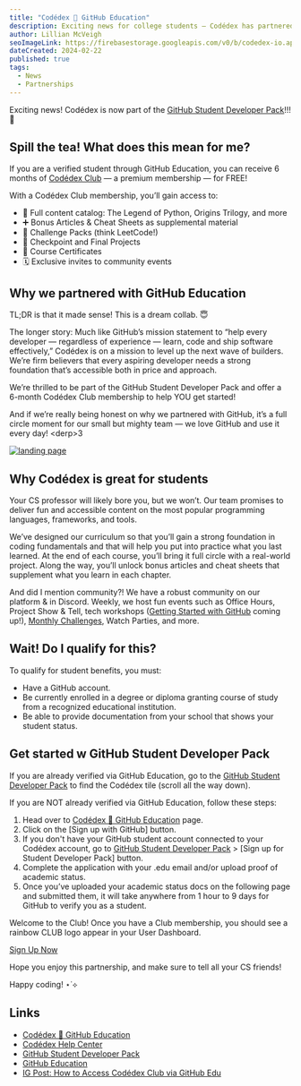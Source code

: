 ```yaml
---
title: "Codédex 🤝 GitHub Education"
description: Exciting news for college students — Codédex has partnered with GitHub Education and is now part of GitHub Student Developer Pack! ✨
author: Lillian McVeigh
seoImageLink: https://firebasestorage.googleapis.com/v0/b/codedex-io.appspot.com/o/blogs%2Fcodedex-github-edu%2Fbanner.gif?alt=media&token=2403ea1b-a369-48be-9f29-f74c902a8377
dateCreated: 2024-02-22
published: true
tags:
  - News
  - Partnerships
---
```


Exciting news! Codédex is now part of the [GitHub Student Developer Pack](https://www.codedex.io/github-students)!!! 🥳

## Spill the tea! What does this mean for me?

If you are a verified student through GitHub Education, you can receive 6 months of [Codédex Club](https://www.codedex.io/pricing) — a premium membership — for FREE!

With a Codédex Club membership, you’ll gain access to:

- 🌈 Full content catalog: The Legend of Python, Origins Trilogy, and more
- ➕ Bonus Articles & Cheat Sheets as supplemental material
- 🎴 Challenge Packs (think LeetCode!)
- 🚀 Checkpoint and Final Projects 
- 📜 Course Certificates
- 🗓️ Exclusive invites to community events

## Why we partnered with GitHub Education

TL;DR is that it made sense! This is a dream collab. 😇

The longer story: Much like GitHub’s mission statement to “help every developer — regardless of experience — learn, code and ship software effectively,” Codédex is on a mission to level up the next wave of builders. We’re firm believers that every aspiring developer needs a strong foundation that’s accessible both in price and approach. 

We’re thrilled to be part of the GitHub Student Developer Pack and offer a 6-month Codédex Club membership to help YOU get started!

And if we’re really being honest on why we partnered with GitHub, it’s a full circle moment for our small but mighty team — we love GitHub and use it every day! &lt;derp>3

[![landing page](https://i.imgur.com/EsSNcwC.png)](https://www.codedex.io/github-students)

## Why Codédex is great for students

Your CS professor will likely bore you, but we won’t. Our team promises to deliver fun and accessible content on the most popular programming languages, frameworks, and tools.

We’ve designed our curriculum so that you’ll gain a strong foundation in coding fundamentals and that will help you put into practice what you last learned. At the end of each course, you’ll bring it full circle with a real-world project. Along the way, you’ll unlock bonus articles and cheat sheets that supplement what you learn in each chapter.

And did I mention community?! We have a robust community on our platform & in Discord. Weekly, we host fun events such as Office Hours, Project Show & Tell, tech workshops ([Getting Started with GitHub](https://discord.gg/VAtARArQ?event=1207055343331442688) coming up!), [Monthly Challenges](https://www.codedex.io/community/monthly-challenge/february-2024), Watch Parties, and more.

## Wait! Do I qualify for this?

To qualify for student benefits, you must:

- Have a GitHub account.
- Be currently enrolled in a degree or diploma granting course of study from a recognized educational institution.
- Be able to provide documentation from your school that shows your student status.

## Get started w GitHub Student Developer Pack

If you are already verified via GitHub Education, go to the [GitHub Student Developer Pack](https://education.github.com/pack) to find the Codédex tile (scroll all the way down).

If you are NOT already verified via GitHub Education, follow these steps:

1. Head over to [Codédex 🤝 GitHub Education](https://www.codedex.io/github-students) page.
2. Click on the [Sign up with GitHub] button.
3. If you don't have your GitHub student account connected to your Codédex account, go to [GitHub Student Developer Pack](https://education.github.com/pack) > [Sign up for Student Developer Pack] button.
4. Complete the application with your .edu email and/or upload proof of academic status.
5. Once you’ve uploaded your academic status docs on the following page and submitted them, it will take anywhere from 1 hour to 9 days for GitHub to verify you as a student.

Welcome to the Club! Once you have a Club membership, you should see a rainbow CLUB logo appear in your User Dashboard.

<div style={{ display: "flex", justifyContent: "center", marginBottom: "1.2rem", transform: "scale(.9)" }}>
  <a className="nes-btn is-warning" href="https://www.codedex.io/github-students" target="_blank" and rel="noopener noreferrer">Sign Up Now</a>
</div>

Hope you enjoy this partnership, and make sure to tell all your CS friends!

Happy coding! ⋆˙⟡

## Links

- [Codédex 🤝 GitHub Education](https://www.codedex.io/github-students)
- [Codédex Help Center](https://codedex.notion.site/Welcome-to-the-Cod-dex-Help-Center-c8afe2966ea9490d9377bce826d22eb7)
- [GitHub Student Developer Pack](https://education.github.com/pack)
- [GitHub Education](https://education.github.com)
- [IG Post: How to Access Codédex Club via GitHub Edu](https://www.instagram.com/p/C35-ODzgPbP/?img_index=1)

